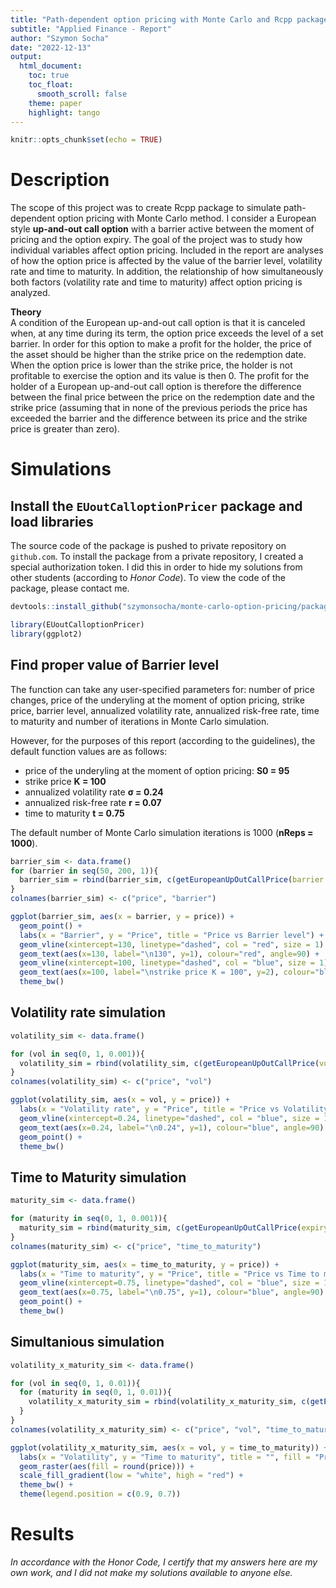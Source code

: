 ```yaml
---
title: "Path-dependent option pricing with Monte Carlo and Rcpp package"
subtitle: "Applied Finance - Report"
author: "Szymon Socha"
date: "2022-12-13"
output: 
  html_document:
    toc: true
    toc_float:
      smooth_scroll: false
    theme: paper
    highlight: tango
---
```


```r
knitr::opts_chunk$set(echo = TRUE)
```

# Description

The scope of this project was to create Rcpp package to simulate path-dependent option pricing with Monte Carlo method.
I consider a European style **up-and-out call option** with a barrier active between the moment of pricing and the option expiry.
The goal of the project was to study how individual variables affect option pricing. Included in the report are analyses of how the option price is affected by the value of the barrier level, volatility rate and time to maturity. In addition, the relationship of how simultaneously both factors (volatility rate and time to maturity) affect option pricing is analyzed. 

**Theory**
<br> A condition of the European up-and-out call option is that it is canceled when, at any time during its term, the option price exceeds the level of a set barrier. In order for this option to make a profit for the holder, the price of the asset should be higher than the strike price on the redemption date. When the option price is lower than the strike price, the holder is not profitable to exercise the option and its value is then 0. The profit for the holder of a European up-and-out call option is therefore the difference between the final price between the price on the redemption date and the strike price (assuming that in none of the previous periods the price has exceeded the barrier and the difference between its price and the strike price is greater than zero).

# Simulations

## Install the `EUoutCalloptionPricer` package and load libraries

The source code of the package is pushed to private repository on `github.com`. To install the package from a private repository, I created a special authorization token. I did this in order to hide my solutions from other students (according to *Honor Code*). To view the code of the package, please contact me.

```r
devtools::install_github("szymonsocha/monte-carlo-option-pricing/package/EUoutCalloptionPricer", auth_token = "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")

library(EUoutCalloptionPricer)
library(ggplot2)
```

## Find proper value of Barrier level

The function can take any user-specified parameters for: number of price changes, price of the underyling at the moment of option pricing, strike price, barrier level, annualized volatility rate, annualized risk-free rate, time to maturity and number of iterations in Monte Carlo simulation.

However, for the purposes of this report (according to the guidelines), the default function values are as follows:

* price of the underyling at the moment of option pricing: **S0 = 95**
* strike price **K = 100**
* annualized volatility rate **σ = 0.24**
* annualized risk-free rate **r = 0.07**
* time to maturity **t = 0.75**

The default number of Monte Carlo simulation iterations is 1000 (**nReps = 1000**).


```r
barrier_sim <- data.frame()
for (barrier in seq(50, 200, 1)){
  barrier_sim = rbind(barrier_sim, c(getEuropeanUpOutCallPrice(barrier = barrier), barrier))
}
colnames(barrier_sim) <- c("price", "barrier")
```

```r
ggplot(barrier_sim, aes(x = barrier, y = price)) +
  geom_point() +
  labs(x = "Barrier", y = "Price", title = "Price vs Barrier level") +
  geom_vline(xintercept=130, linetype="dashed", col = "red", size = 1) +
  geom_text(aes(x=130, label="\n130", y=1), colour="red", angle=90) +
  geom_vline(xintercept=100, linetype="dashed", col = "blue", size = 1) +
  geom_text(aes(x=100, label="\nstrike price K = 100", y=2), colour="blue", angle=90) +
  theme_bw()
```


## Volatility rate simulation

```r
volatility_sim <- data.frame()

for (vol in seq(0, 1, 0.001)){
  volatility_sim = rbind(volatility_sim, c(getEuropeanUpOutCallPrice(vol = vol), vol))
}
colnames(volatility_sim) <- c("price", "vol")
```

```r
ggplot(volatility_sim, aes(x = vol, y = price)) + 
  labs(x = "Volatility rate", y = "Price", title = "Price vs Volatility rate") +
  geom_vline(xintercept=0.24, linetype="dashed", col = "blue", size = 1) +
  geom_text(aes(x=0.24, label="\n0.24", y=1), colour="blue", angle=90) +
  geom_point() +
  theme_bw()
```


## Time to Maturity simulation

```r
maturity_sim <- data.frame()

for (maturity in seq(0, 1, 0.001)){
  maturity_sim = rbind(maturity_sim, c(getEuropeanUpOutCallPrice(expiry = maturity), maturity))
}
colnames(maturity_sim) <- c("price", "time_to_maturity")
```

```r
ggplot(maturity_sim, aes(x = time_to_maturity, y = price)) +
  labs(x = "Time to maturity", y = "Price", title = "Price vs Time to maturity") +
  geom_vline(xintercept=0.75, linetype="dashed", col = "blue", size = 1) +
  geom_text(aes(x=0.75, label="\n0.75", y=1), colour="blue", angle=90) +
  geom_point() +
  theme_bw()
```


## Simultanious simulation

```r
volatility_x_maturity_sim <- data.frame()

for (vol in seq(0, 1, 0.01)){
  for (maturity in seq(0, 1, 0.01)){
    volatility_x_maturity_sim = rbind(volatility_x_maturity_sim, c(getEuropeanUpOutCallPrice(vol = vol, expiry = maturity), vol, maturity))
  }
}
colnames(volatility_x_maturity_sim) <- c("price", "vol", "time_to_maturity")
```

```r
ggplot(volatility_x_maturity_sim, aes(x = vol, y = time_to_maturity)) +
  labs(x = "Volatility", y = "Time to maturity", title = "", fill = "Price") +
  geom_raster(aes(fill = round(price))) +
  scale_fill_gradient(low = "white", high = "red") +
  theme_bw() +
  theme(legend.position = c(0.9, 0.7))
```

# Results


*In accordance with the Honor Code, I certify that my answers here are my own work, and I did not make my solutions available to anyone else.*
